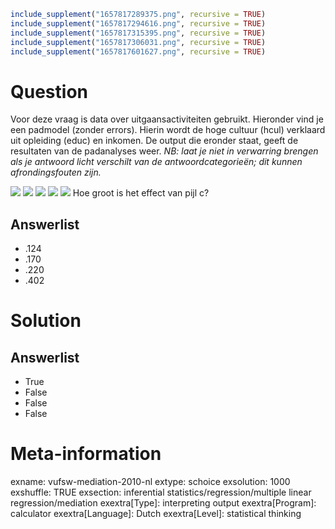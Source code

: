 ```r
include_supplement("1657817289375.png", recursive = TRUE)
include_supplement("1657817294616.png", recursive = TRUE)
include_supplement("1657817315395.png", recursive = TRUE)
include_supplement("1657817306031.png", recursive = TRUE)
include_supplement("1657817601627.png", recursive = TRUE)
```

Question
========
Voor deze vraag is data over uitgaansactiviteiten gebruikt. Hieronder
vind je een padmodel (zonder errors). Hierin wordt de hoge cultuur
(hcul) verklaard uit opleiding (educ) en inkomen. De output die eronder
staat, geeft de resultaten van de padanalyses weer. *NB: laat je niet in
verwarring brengen als je antwoord licht verschilt van de
antwoordcategorieën; dit kunnen afrondingsfouten zijn.*  
  
*![](1657817289375.png)*
![](1657817294616.png)
![](1657817315395.png)
![](1657817306031.png)
![](1657817601627.png)
Hoe groot is het effect van pijl c?

Answerlist
----------
* .124
* .170
* .220
* .402

Solution
========










Answerlist
----------
* True
* False
* False
* False

Meta-information
================
exname: vufsw-mediation-2010-nl
extype: schoice
exsolution: 1000
exshuffle: TRUE
exsection: inferential statistics/regression/multiple linear regression/mediation
exextra[Type]: interpreting output
exextra[Program]: calculator
exextra[Language]: Dutch
exextra[Level]: statistical thinking

